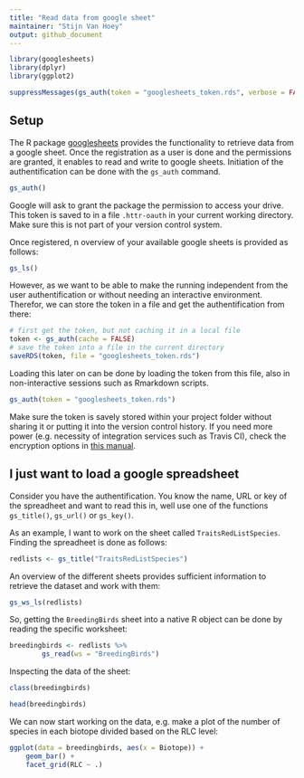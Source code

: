 ```yaml
---
title: "Read data from google sheet"
maintainer: "Stijn Van Hoey"
output: github_document
---
```


```r
library(googlesheets)
library(dplyr)
library(ggplot2)
```

```r
suppressMessages(gs_auth(token = "googlesheets_token.rds", verbose = FALSE))
```

## Setup

The R package [googlesheets](https://github.com/jennybc/googlesheets/blob/master/README.md) provides the functionality to retrieve data from a google sheet. Once the registration as a user is done and the permissions are granted, it enables to read and write to google sheets. Initiation of the authentification can be done with the `gs_auth` command.

```r
gs_auth()
```

Google will ask to grant the package the permission to access your drive. This token is saved to in a file `.httr-oauth` in your current working directory. Make sure this is not part of your version control system.

Once registered, n overview of your available google sheets is provided as follows:
```r
gs_ls()
```

However, as we want to be able to make the running independent from the user authentification or without needing an interactive environment. Therefor, we can store the token in a file and get the authentification from there:

```r
# first get the token, but not caching it in a local file
token <- gs_auth(cache = FALSE)
# save the token into a file in the current directory
saveRDS(token, file = "googlesheets_token.rds")
```

Loading this later on can be done by loading the token from this file, also in non-interactive sessions such as Rmarkdown scripts. 

```r
gs_auth(token = "googlesheets_token.rds")
```

Make sure the token is savely stored within your project folder without sharing it or putting it into the version control history. If you need more power (e.g. necessity of integration services such as Travis CI), check the encryption options in [this manual](https://rawgit.com/jennybc/googlesheets/master/vignettes/managing-auth-tokens.html).

## I just want to load a google spreadsheet

Consider you have the authentification. You know the name, URL or key of the spreadheet and want to read this in, well use one of the functions `gs_title()`, `gs_url()` or `gs_key()`.

As an example, I want to work on the sheet called `TraitsRedListSpecies`. Finding the spreadheet is done as follows:

```r
redlists <- gs_title("TraitsRedListSpecies")
```

An overview of the different sheets provides sufficient information to retrieve the dataset and work with them:

```r
gs_ws_ls(redlists)
```

So, getting the `BreedingBirds` sheet into a native R object can be done by reading the specific worksheet:

```r
breedingbirds <- redlists %>% 
        gs_read(ws = "BreedingBirds")
```

Inspecting the data of the sheet:

```r
class(breedingbirds)
```

```r
head(breedingbirds)
```

We can now start working on the data, e.g. make a plot of the number of species in each biotope divided based on the RLC level:

```r
ggplot(data = breedingbirds, aes(x = Biotope)) +
    geom_bar() + 
    facet_grid(RLC ~ .)
```



